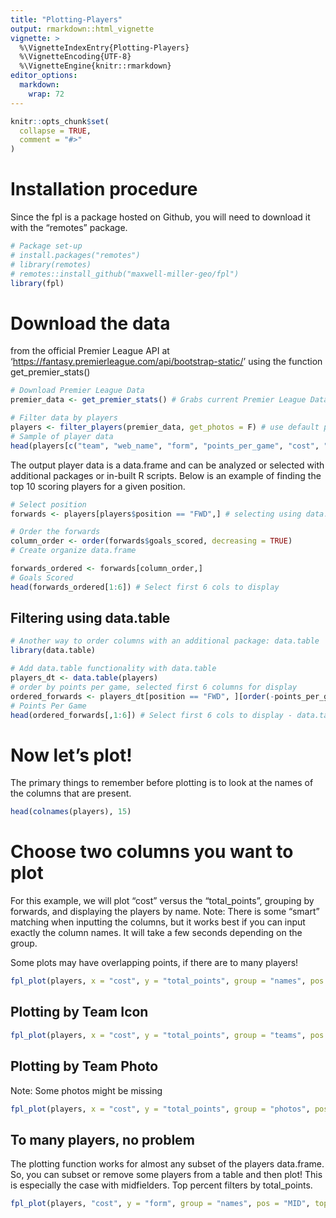 ```yaml
---
title: "Plotting-Players"
output: rmarkdown::html_vignette
vignette: >
  %\VignetteIndexEntry{Plotting-Players}
  %\VignetteEncoding{UTF-8}
  %\VignetteEngine{knitr::rmarkdown}
editor_options: 
  markdown: 
    wrap: 72
---
```


```r
knitr::opts_chunk$set(
  collapse = TRUE,
  comment = "#>"
)
```

# Installation procedure

Since the fpl is a package hosted on Github, you will need to download
it with the "remotes" package.

```r
# Package set-up
# install.packages("remotes")
# library(remotes)
# remotes::install_github("maxwell-miller-geo/fpl")
library(fpl)
```

# Download the data

from the official Premier League API at
'<https://fantasy.premierleague.com/api/bootstrap-static/>' using the
function get_premier_stats()

```r
# Download Premier League Data
premier_data <- get_premier_stats() # Grabs current Premier League Data

# Filter data by players
players <- filter_players(premier_data, get_photos = F) # use default photos on
# Sample of player data
head(players[c("team", "web_name", "form", "points_per_game", "cost", "position",  "goals_scored")])
```

The output player data is a data.frame and can be analyzed or selected
with additional packages or in-built R scripts. Below is an example of
finding the top 10 scoring players for a given position.

```r
# Select position
forwards <- players[players$position == "FWD",] # selecting using data.frame methods

# Order the forwards
column_order <- order(forwards$goals_scored, decreasing = TRUE)
# Create organize data.frame

forwards_ordered <- forwards[column_order,]
# Goals Scored
head(forwards_ordered[1:6]) # Select first 6 cols to display
```
## Filtering using data.table
```r
# Another way to order columns with an additional package: data.table
library(data.table)

# Add data.table functionality with data.table
players_dt <- data.table(players)
# order by points per game, selected first 6 columns for display
ordered_forwards <- players_dt[position == "FWD", ][order(-points_per_game)]
# Points Per Game
head(ordered_forwards[,1:6]) # Select first 6 cols to display - data.table way
```

# Now let's plot!

The primary things to remember before plotting is to look at the names
of the columns that are present.

```r
head(colnames(players), 15)
```

# Choose two columns you want to plot

For this example, we will plot "cost" versus the "total_points",
grouping by forwards, and displaying the players by name. Note: There is
some "smart" matching when inputting the columns, but it works best if
you can input exactly the column names. It will take a few seconds
depending on the group.

Some plots may have overlapping points, if there are to many players! 

```r
fpl_plot(players, x = "cost", y = "total_points", group = "names", pos = "FWD")
```

## Plotting by Team Icon
```r
fpl_plot(players, x = "cost", y = "total_points", group = "teams", pos = "FWD")
```

## Plotting by Team Photo
Note: Some photos might be missing
```r
fpl_plot(players, x = "cost", y = "total_points", group = "photos", pos = "FWD")
```

## To many players, no problem
The plotting function works for almost any subset of the players data.frame.
So, you can subset or remove some players from a table and then plot! This is
especially the case with midfielders. Top percent filters by total_points.
```r
fpl_plot(players, "cost", y = "form", group = "names", pos = "MID", top_percent = .85) # take top 85 percent
```

